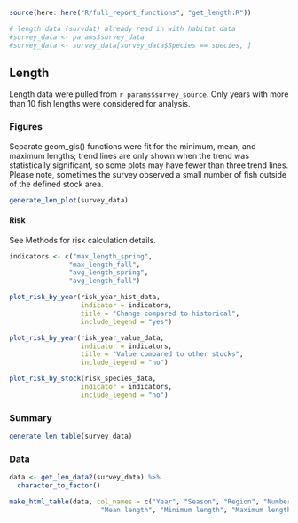 ```r
source(here::here("R/full_report_functions", "get_length.R"))
```

```r
# length data (survdat) already read in with habitat data
#survey_data <- params$survey_data
#survey_data <- survey_data[survey_data$Species == species, ]
```

## Length

Length data were pulled from ``r params$survey_source``. Only years with more than 10 fish lengths were considered for analysis. 

### Figures

Separate geom_gls() functions were fit for the minimum, mean, and maximum lengths; trend lines are only shown when the trend was statistically significant, so some plots may have fewer than three trend lines. Please note, sometimes the survey observed a small number of fish outside of the defined stock area.
```r
generate_len_plot(survey_data)
```

#### Risk {-}

See Methods for risk calculation details.
```r
indicators <- c("max_length_spring",
               "max_length_fall",
               "avg_length_spring",
               "avg_length_fall")
```

```r
plot_risk_by_year(risk_year_hist_data,
                  indicator = indicators,
                  title = "Change compared to historical",
                  include_legend = "yes")
```

```r
plot_risk_by_year(risk_year_value_data,
                  indicator = indicators,
                  title = "Value compared to other stocks",
                  include_legend = "no")

plot_risk_by_stock(risk_species_data,
                  indicator = indicators,
                  include_legend = "no")
```

### Summary
```r
generate_len_table(survey_data)
```

### Data
```r
data <- get_len_data2(survey_data) %>%
  character_to_factor()

make_html_table(data, col_names = c("Year", "Season", "Region", "Number of fish",
                       "Mean length", "Minimum length", "Maximum length"))
```
